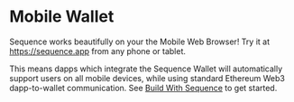 # Mobile Wallet

Sequence works beautifully on your the Mobile Web Browser! Try it at https://sequence.app from any phone or tablet.

This means dapps which integrate the Sequence Wallet will automatically support users on all mobile devices,
while using standard Ethereum Web3 dapp-to-wallet communication. See [Build With Sequence](/wallet/installation) to get started.
